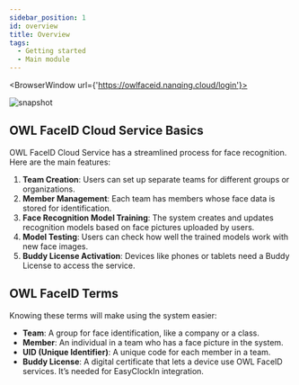 ```yaml
---
sidebar_position: 1
id: overview
title: Overview
tags:
  - Getting started
  - Main module
---
```



<BrowserWindow url={'https://owlfaceid.nanqing.cloud/login'}>

![snapshot](/assets/main/login.png)

</BrowserWindow>

## OWL FaceID Cloud Service Basics

OWL FaceID Cloud Service has a streamlined process for face recognition. Here are the main features:

1. **Team Creation**: Users can set up separate teams for different groups or organizations.
2. **Member Management**: Each team has members whose face data is stored for identification.
3. **Face Recognition Model Training**: The system creates and updates recognition models based on face pictures uploaded by users.
4. **Model Testing**: Users can check how well the trained models work with new face images.
5. **Buddy License Activation**: Devices like phones or tablets need a Buddy License to access the service.

## OWL FaceID Terms

Knowing these terms will make using the system easier:

- **Team**: A group for face identification, like a company or a class.
- **Member**: An individual in a team who has a face picture in the system.
- **UID (Unique Identifier)**: A unique code for each member in a team.
- **Buddy License**: A digital certificate that lets a device use OWL FaceID services. It’s needed for EasyClockIn integration.
